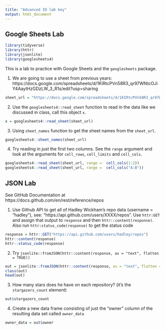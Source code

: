 ```yaml
---
title: "Advanced IO lab key"
output: html_document
---
```



## Google Sheets Lab

```r
library(tidyverse)
library(httr)
library(jsonlite)
library(googlesheets4)
```

This is a lab to practice with Google Sheets and the `googlesheets` package.

1. We are going to use a sheet from previous years: https://docs.google.com/spreadsheets/d/1KIRtcPVn58R3_qr97WNtcOJiY4AaytHzGDzLW_3_R1s/edit?usp=sharing

```r
sheet_url = "https://docs.google.com/spreadsheets/d/1KIRtcPVn58R3_qr97WNtcOJiY4AaytHzGDzLW_3_R1s/edit?usp=sharing"
```


2. Use the `googlesheets4::read_sheet` function to read in the data like we discussed in class, call this object `x`.
```r
x = googlesheets4::read_sheet(sheet_url)
```

3. Using `sheet_names` function to get the sheet names from the `sheet_url`.
```r
googlesheets4::sheet_names(sheet_url)
```


4. Try reading in just the first two columns. See the `range` argument and look at the arguments for `cell_rows`, `cell_limits` and `cell_cols`.
```r
googlesheets4::read_sheet(sheet_url, range =  cell_cols(1:2))
googlesheets4::read_sheet(sheet_url, range =  cell_cols("A:B"))

```

## JSON Lab

See GitHub Documentation at https://docs.github.com/en/rest/reference/repos

1. Use Github API to get all of Hadley Wickham's repo data (username = "hadley"), see: "https://api.github.com/users/XXXX/repos".  Use `httr:GET` and assign that output to `response` and then `httr::content(response)`.  Also run `httr:status_code(response)` to get the status code

```r
response = httr::GET("https://api.github.com/users/hadley/repos")
httr::content(response)
httr::status_code(response)
```

2.  Try `jsonlite::fromJSON(httr::content(response, as = "text", flatten = TRUE))`
```r
out = jsonlite::fromJSON(httr::content(response, as = "text", flatten = TRUE))
class(out)
head(out)
```

3. How many stars does he have on each repository? (it's the `stargazers_count` element)
```r
out$stargazers_count
```

4. Create a new data frame consisting of just the "owner" column of the resulting data set called `owner_data`

```r
owner_data = out$owner
```